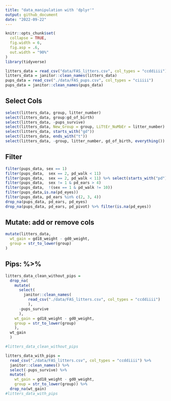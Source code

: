 ```yaml
---
title: "data_manipulation with 'dplyr'"
output: github_document
date: "2022-09-22"
---
```


```r
knitr::opts_chunk$set(
  collapse = TRUE,
  fig.width = 6, 
  fig.asp = .6, 
  out.width = "90%"
)
library(tidyverse)
```

```r
litters_data = read_csv("data/FAS_litters.csv", col_types = "ccddiiii")
litters_data = janitor::clean_names(litters_data)
pups_data = read_csv("./data/FAS_pups.csv", col_types = "ciiiii")
pups_data = janitor::clean_names(pups_data)
```

## Select Cols
```r
select(litters_data, group, litter_number)
select(litters_data, group:gd_of_birth)
select(litters_data, -pups_survive)
select(litters_data, New_Group = group, LiTtEr_NuMbEr = litter_number)
select(litters_data, starts_with("gd"))
select(litters_data, ends_with("t"))
select(litters_data, -group, litter_number, gd_of_birth, everything())
```


## Filter
```r
filter(pups_data, sex == 1)
filter(pups_data,  sex == 2, pd_walk < 11)
filter(pups_data,  sex == 2, pd_walk < 11) %>% select(starts_with("pd"))
filter(pups_data,  sex != 1 & pd_ears > 4)
filter(pups_data,  !(sex == 1 & pd_walk != 10))
filter(pups_data,is.na(pd_eyes))
filter(pups_data, pd_ears %in% c(2, 3, 4))
drop_na(pups_data, pd_ears, pd_eyes)
drop_na(pups_data, pd_ears, pd_pivot) %>% filter(is.na(pd_eyes))
```

## Mutate: add or remove cols
```r
mutate(litters_data,
  wt_gain = gd18_weight - gd0_weight,
  group = str_to_lower(group)
)
```

## Pips: %>%

```r
litters_data_clean_without_pips = 
  drop_na(
    mutate(
      select(
        janitor::clean_names(
          read_csv("./data/FAS_litters.csv", col_types = "ccddiiii")
          ), 
      -pups_survive
      ),
    wt_gain = gd18_weight - gd0_weight,
    group = str_to_lower(group)
    ),
  wt_gain
  )

#litters_data_clean_without_pips

litters_data_with_pips = 
  read_csv("./data/FAS_litters.csv", col_types = "ccddiiii") %>%
  janitor::clean_names() %>%
  select(-pups_survive) %>%
  mutate(
    wt_gain = gd18_weight - gd0_weight,
    group = str_to_lower(group)) %>% 
  drop_na(wt_gain)
#litters_data_with_pips
```

